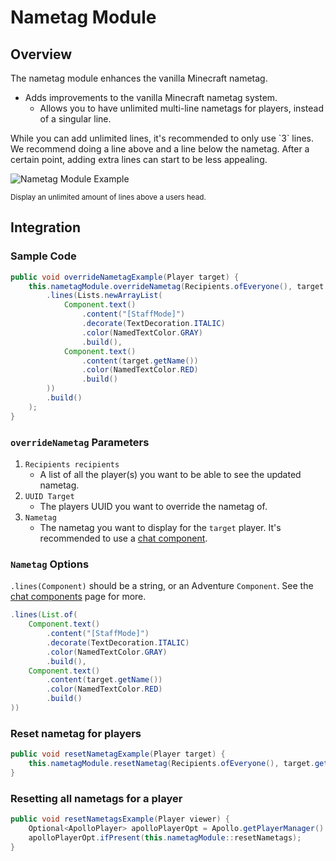 
# Nametag Module

## Overview

The nametag module enhances the vanilla Minecraft nametag.

- Adds improvements to the vanilla Minecraft nametag system.
  - Allows you to have unlimited multi-line nametags for players, instead of a singular line.

<Callout type="info">
  While you can add unlimited lines, it's recommended to only use `3` lines.
  We recommend doing a line above and a line below the nametag.
  After a certain point, adding extra lines can start to be less appealing.
</Callout>

![Nametag Module Example](https://i.imgur.com/kE5CyLm.png#center)

<div style={{ textAlign: "center" }}>
    <small>Display an unlimited amount of lines above a users head.</small>
</div>

## Integration

### Sample Code

```java
public void overrideNametagExample(Player target) {
    this.nametagModule.overrideNametag(Recipients.ofEveryone(), target.getUniqueId(), Nametag.builder()
        .lines(Lists.newArrayList(
            Component.text()
                .content("[StaffMode]")
                .decorate(TextDecoration.ITALIC)
                .color(NamedTextColor.GRAY)
                .build(),
            Component.text()
                .content(target.getName())
                .color(NamedTextColor.RED)
                .build()
        ))
        .build()
    );
}
```

### `overrideNametag` Parameters

1. `Recipients recipients`
   - A list of all the player(s) you want to be able to see the updated nametag.
2. `UUID Target`
   - The players UUID you want to override the nametag of.
3. `Nametag`
   - The nametag you want to display for the `target` player. It's recommended to use a [chat component](https://docs.advntr.dev/text.html).


### `Nametag` Options

`.lines(Component)` should be a string, or an Adventure `Component`. See the [chat components](https://docs.advntr.dev/text.html) page for more.

```java
.lines(List.of(
    Component.text()
        .content("[StaffMode]")
        .decorate(TextDecoration.ITALIC)
        .color(NamedTextColor.GRAY)
        .build(),
    Component.text()
        .content(target.getName())
        .color(NamedTextColor.RED)
        .build()
))
```

### Reset nametag for players

```java
public void resetNametagExample(Player target) {
    this.nametagModule.resetNametag(Recipients.ofEveryone(), target.getUniqueId());
}
```

### Resetting all nametags for a player

```java
public void resetNametagsExample(Player viewer) {
    Optional<ApolloPlayer> apolloPlayerOpt = Apollo.getPlayerManager().getPlayer(viewer.getUniqueId());
    apolloPlayerOpt.ifPresent(this.nametagModule::resetNametags);
}
```

